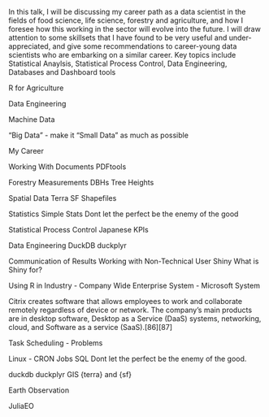 In this talk, I will be discussing my career path as a data scientist in the fields of food science, life science, forestry and agriculture, and how I foresee 
how this working in the sector will evolve into the future. I will draw attention to some skillsets that I have found to be very useful and under-appreciated, and give 
some recommendations to career-young data scientists who are embarking on a similar career.
Key topics include Statistical Anaylsis, Statistical Process Control, Data Engineering, Databases and Dashboard tools


R for Agriculture

Data Engineering

Machine Data

"Big Data" - make it "Small Data" as much as possible

My Career



Working With Documents
PDFtools

Forestry
Measurements
DBHs
Tree Heights

Spatial Data
Terra
SF
Shapefiles

Statistics
Simple Stats
Dont let the perfect be the enemy of the good

Statistical Process Control
Japanese
KPIs

Data Engineering
DuckDB
duckplyr

Communication of Results
Working with Non-Technical User
Shiny
What is Shiny for?

Using R in Industry
- Company Wide Enterprise System
- Microsoft System

Citrix creates software that allows employees to work and collaborate remotely regardless of device or network. The company's main products are in desktop software, Desktop as a Service (DaaS) systems, networking, cloud, and Software as a service (SaaS).[86][87]



Task Scheduling
- Problems

Linux
- CRON Jobs
SQL
Dont let the perfect be the enemy of the good.

duckdb
duckplyr
GIS
{terra} and {sf}

Earth Observation

JuliaEO



